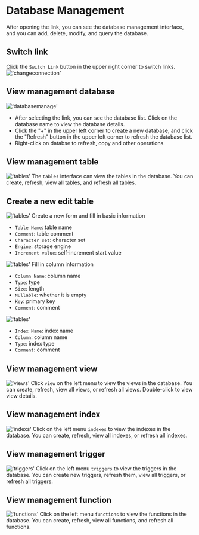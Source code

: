 # Database Management

After opening the link, you can see the database management interface, and you can add, delete, modify, and query the database.

## Switch link

Click the `Switch Link` button in the upper right corner to switch links.
!['changeconnection'](/image/connection-manage/changeconnection.png)


## View management database
!['databasemanage'](/image/connection-manage/databasemanage.png)

- After selecting the link, you can see the database list. Click on the database name to view the database details.
- Click the "+" in the upper left corner to create a new database, and click the "Refresh" button in the upper left corner to refresh the database list.
- Right-click on databse to refresh, copy and other operations.

## View management table
!['tables'](/image/connection-manage/tables.png)
The `tables` interface can view the tables in the database. You can create, refresh, view all tables, and refresh all tables.

## Create a new edit table
!['tables'](/image/connection-manage/create_t_base.png)
Create a new form and fill in basic information
- `Table Name`: table name
- `Comment`: table comment
- `Character set`: character set
- `Engine`: storage engine
- `Increment value`: self-increment start value

!['tables'](/image/connection-manage/create_t_column.png)
Fill in column information
- `Column Name`: column name
- `Type`: type
- `Size`: length
- `Nullable`: whether it is empty
- `Key`: primary key
- `Comment`: comment

!['tables'](/image/connection-manage/create_t_index.png)
- `Index Name`: index name
- `Column`: column name
- `Type`: index type
- `Comment`: comment

## View management view
!['views'](/image/connection-manage/views.png)
Click `view` on the left menu to view the views in the database. You can create, refresh, view all views, or refresh all views.
Double-click to view view details.

## View management index
!['indexs'](/image/connection-manage/indexs.png)
Click on the left menu `indexes` to view the indexes in the database. You can create, refresh, view all indexes, or refresh all indexes.

## View management trigger
!['triggers'](/image/connection-manage/triggers.png)
Click on the left menu `triggers` to view the triggers in the database. You can create new triggers, refresh them, view all triggers, or refresh all triggers.

## View management function
!['functions'](/image/connection-manage/functions.png)
Click on the left menu `functions` to view the functions in the database. You can create, refresh, view all functions, and refresh all functions.